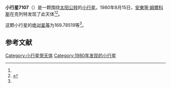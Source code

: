{{Infobox planet
| bgcolour = #FFFFC0
| name = 7107 Peiser
| symbol = 
| image = 
| caption = 
| discovery = yes
| discovery_ref = 
| discoverer = [[安東寧·姆爾科斯|安東寧·姆爾科斯]]
| discovery_site = [[克列特|克列特]] 
| discovered = 1980年8月15日
| designations = yes
| mp_name = 
| named_after = 
| alt_names = 1980 PB1/ 1976 JN2 / 1987 QA8
| mp_category = [[主带小行星|主带小行星]]
| orbit_ref = <ref name="a">[http://ssd.jpl.nasa.gov/sbdb.cgi?sstr=7107 7107 Peiser] {{Wayback|url=http://ssd.jpl.nasa.gov/sbdb.cgi?sstr=7107 |date=20210211013337 }}，小行星數據庫瀏覽器（JPL Small-Body Database Browser）－[[美国国家航空航天局|美国国家航空航天局]]喷气推进实验室</ref>
| epoch = 2456400.5 (2013年4月18日更新)
| aphelion = {{convert|2.6403645|AU|km|3|abbr=on|lk=out}}
| perihelion = {{convert|1.9616683|AU|km|3|abbr=on}}
| semimajor = {{convert|2.3010164|AU|km|3|abbr=on}}
| eccentricity = 0.1474775
| period = 1274.905545 [[日|日]]<br />3.49[[儒略年|儒略年]]
| avg_speed = 
| inclination = 9.16883
| asc_node = 168.87414
| mean_anomaly = 
| arg_peri = 169.78519
| satellites = 
| physical_characteristics = yes
| dimensions = 
| mass = 
| density = 
| surface_grav = 
| escape_velocity = 
| sidereal_day = 
| axial_tilt = 
| pole_ecliptic_lat = 
| pole_ecliptic_lon = 
| albedo = 
| temperatures= 
| temp_name1 = 
| mean_temp_1 = 
| max_temp_1 = 
| temp_name2 = 
| max_temp_2 = 
| spectral_type = 
| abs_magnitude = 169.78519
}}

'''小行星7107'''（{{lang-en|7107 Peiser}}）是一颗围绕[[太阳|太阳]][[公转|公转]]的[[小行星|小行星]]。1980年8月15日，[[安東寧·姆爾科斯|安東寧·姆爾科斯]]在克列特发现了此天体<ref name="a" /><ref>{{cite news|title=小行星列表|url=http://cfa-www.harvard.edu/iau/lists/NumberedMPs.txt|accessdate=2013-07-08|newspaper=哈佛大学|archive-date=2008-05-17|archive-url=https://web.archive.org/web/20080517010638/http://cfa-www.harvard.edu/iau/lists/NumberedMPs.txt|dead-url=no}}</ref>。

这颗小行星的[[绝对星等|绝对星等]]为169.78519等<ref name="a" />。

==参考文献==
{{reflist}}
{{Minor Planet Number|[[小行星7106|小行星7106]]|[[小行星7108|小行星7108]]}}

{{小天体}}

[[Category:小行星带天体|Category:小行星带天体]]
[[Category:1980年发现的小行星|Category:1980年发现的小行星]]

{{asteroid-stub}}